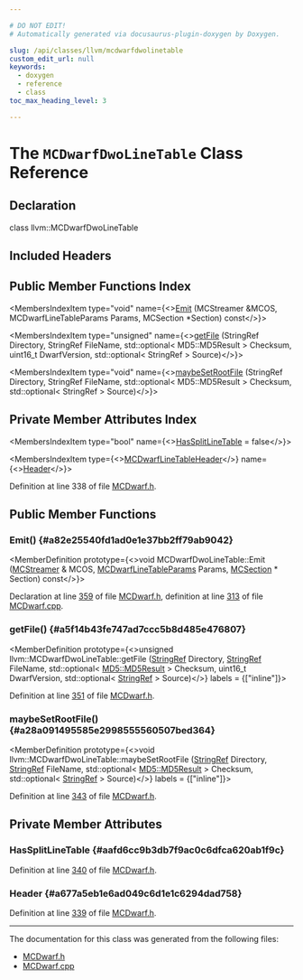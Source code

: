 ```yaml
---

# DO NOT EDIT!
# Automatically generated via docusaurus-plugin-doxygen by Doxygen.

slug: /api/classes/llvm/mcdwarfdwolinetable
custom_edit_url: null
keywords:
  - doxygen
  - reference
  - class
toc_max_heading_level: 3

---
```





# The `MCDwarfDwoLineTable` Class Reference

<DoxygenPage pluginConfig={pluginConfig}>



## Declaration

<CodeBlock>class llvm::MCDwarfDwoLineTable</CodeBlock>

## Included Headers

<IncludesList>
<IncludesListItem
  filePath="llvm/MC/MCDwarf.h"
  permalink="/docs/api/files/include/include/llvm/include/llvm/mc/mcdwarf-h"
  isLocal="true" />
</IncludesList>

## Public Member Functions Index

<MembersIndex>

<MembersIndexItem
  type="void"
  name={<><a href="#a82e25540fd1ad0e1e37bb2ff79ab9042">Emit</a> (MCStreamer &amp;MCOS, MCDwarfLineTableParams Params, MCSection &#42;Section) const</>}>
</MembersIndexItem>

<MembersIndexItem
  type="unsigned"
  name={<><a href="#a5f14b43fe747ad7ccc5b8d485e476807">getFile</a> (StringRef Directory, StringRef FileName, std::optional&lt; MD5::MD5Result &gt; Checksum, uint16&#95;t DwarfVersion, std::optional&lt; StringRef &gt; Source)</>}>
</MembersIndexItem>

<MembersIndexItem
  type="void"
  name={<><a href="#a28a091495585e2998555560507bed364">maybeSetRootFile</a> (StringRef Directory, StringRef FileName, std::optional&lt; MD5::MD5Result &gt; Checksum, std::optional&lt; StringRef &gt; Source)</>}>
</MembersIndexItem>

</MembersIndex>

## Private Member Attributes Index

<MembersIndex>

<MembersIndexItem
  type="bool"
  name={<><a href="#aafd6cc9b3db7f9ac0c6dfca620ab1f9c">HasSplitLineTable</a> = false</>}>
</MembersIndexItem>

<MembersIndexItem
  type={<><a href="/docs/api/structs/llvm/mcdwarflinetableheader">MCDwarfLineTableHeader</a></>}
  name={<><a href="#a677a5eb1e6ad049c6d1e1c6294dad758">Header</a></>}>
</MembersIndexItem>

</MembersIndex>


Definition at line 338 of file <a href="/docs/api/files/include/include/llvm/include/llvm/mc/mcdwarf-h">MCDwarf.h</a>.

<SectionDefinition>

## Public Member Functions

### Emit() {#a82e25540fd1ad0e1e37bb2ff79ab9042}

<MemberDefinition
  prototype={<>void MCDwarfDwoLineTable::Emit (<a href="/docs/api/classes/llvm/mcstreamer">MCStreamer</a> &amp; MCOS, <a href="/docs/api/structs/llvm/mcdwarflinetableparams">MCDwarfLineTableParams</a> Params, <a href="/docs/api/classes/llvm/mcsection">MCSection</a> &#42; Section) const</>}>

Declaration at line <a href="/docs/api/files/include/include/llvm/include/llvm/mc/mcdwarf-h/#l00359">359</a> of file <a href="/docs/api/files/include/include/llvm/include/llvm/mc/mcdwarf-h">MCDwarf.h</a>, definition at line <a href="/docs/api/files/lib/lib/mc/mcdwarf-cpp/#l00313">313</a> of file <a href="/docs/api/files/lib/lib/mc/mcdwarf-cpp">MCDwarf.cpp</a>.
</MemberDefinition>

### getFile() {#a5f14b43fe747ad7ccc5b8d485e476807}

<MemberDefinition
  prototype={<>unsigned llvm::MCDwarfDwoLineTable::getFile (<a href="/docs/api/classes/llvm/stringref">StringRef</a> Directory, <a href="/docs/api/classes/llvm/stringref">StringRef</a> FileName, std::optional&lt; <a href="/docs/api/structs/llvm/md5/md5result">MD5::MD5Result</a> &gt; Checksum, uint16&#95;t DwarfVersion, std::optional&lt; <a href="/docs/api/classes/llvm/stringref">StringRef</a> &gt; Source)</>}
  labels = {["inline"]}>

Definition at line <a href="/docs/api/files/include/include/llvm/include/llvm/mc/mcdwarf-h/#l00351">351</a> of file <a href="/docs/api/files/include/include/llvm/include/llvm/mc/mcdwarf-h">MCDwarf.h</a>.
</MemberDefinition>

### maybeSetRootFile() {#a28a091495585e2998555560507bed364}

<MemberDefinition
  prototype={<>void llvm::MCDwarfDwoLineTable::maybeSetRootFile (<a href="/docs/api/classes/llvm/stringref">StringRef</a> Directory, <a href="/docs/api/classes/llvm/stringref">StringRef</a> FileName, std::optional&lt; <a href="/docs/api/structs/llvm/md5/md5result">MD5::MD5Result</a> &gt; Checksum, std::optional&lt; <a href="/docs/api/classes/llvm/stringref">StringRef</a> &gt; Source)</>}
  labels = {["inline"]}>

Definition at line <a href="/docs/api/files/include/include/llvm/include/llvm/mc/mcdwarf-h/#l00343">343</a> of file <a href="/docs/api/files/include/include/llvm/include/llvm/mc/mcdwarf-h">MCDwarf.h</a>.
</MemberDefinition>

</SectionDefinition>

<SectionDefinition>

## Private Member Attributes

### HasSplitLineTable {#aafd6cc9b3db7f9ac0c6dfca620ab1f9c}

<MemberDefinition
  prototype="bool llvm::MCDwarfDwoLineTable::HasSplitLineTable = false">

Definition at line <a href="/docs/api/files/include/include/llvm/include/llvm/mc/mcdwarf-h/#l00340">340</a> of file <a href="/docs/api/files/include/include/llvm/include/llvm/mc/mcdwarf-h">MCDwarf.h</a>.
</MemberDefinition>

### Header {#a677a5eb1e6ad049c6d1e1c6294dad758}

<MemberDefinition
  prototype="MCDwarfLineTableHeader llvm::MCDwarfDwoLineTable::Header">

Definition at line <a href="/docs/api/files/include/include/llvm/include/llvm/mc/mcdwarf-h/#l00339">339</a> of file <a href="/docs/api/files/include/include/llvm/include/llvm/mc/mcdwarf-h">MCDwarf.h</a>.
</MemberDefinition>

</SectionDefinition>

<hr/>

The documentation for this class was generated from the following files:

<ul>
<li><a href="/docs/api/files/include/include/llvm/include/llvm/mc/mcdwarf-h">MCDwarf.h</a></li>
<li><a href="/docs/api/files/lib/lib/mc/mcdwarf-cpp">MCDwarf.cpp</a></li>
</ul>

</DoxygenPage>
